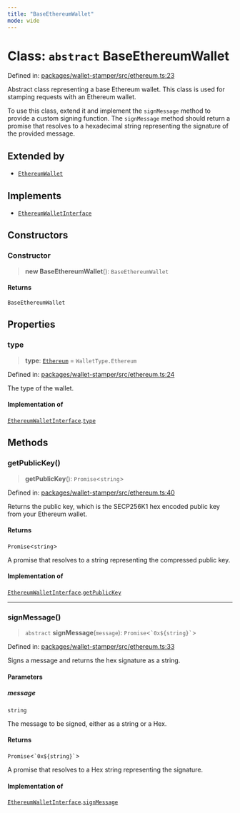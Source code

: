 ```yaml
---
title: "BaseEthereumWallet"
mode: wide
---
```

  
# Class: `abstract` BaseEthereumWallet

Defined in: [packages/wallet-stamper/src/ethereum.ts:23](https://github.com/tkhq/sdk/blob/ee72856c3f450731d7501ab05001215768b71500/packages/wallet-stamper/src/ethereum.ts#L23)

Abstract class representing a base Ethereum wallet.
This class is used for stamping requests with an Ethereum wallet.

To use this class, extend it and implement the `signMessage` method
to provide a custom signing function. The `signMessage` method should
return a promise that resolves to a hexadecimal string representing
the signature of the provided message.

## Extended by

- [`EthereumWallet`](../EthereumWallet/readme)

## Implements

- [`EthereumWalletInterface`](../EthereumWalletInterface/readme)

## Constructors

### Constructor

> **new BaseEthereumWallet**(): `BaseEthereumWallet`

#### Returns

`BaseEthereumWallet`

## Properties

### type

> **type**: [`Ethereum`](../WalletType/readme#ethereum) = `WalletType.Ethereum`

Defined in: [packages/wallet-stamper/src/ethereum.ts:24](https://github.com/tkhq/sdk/blob/ee72856c3f450731d7501ab05001215768b71500/packages/wallet-stamper/src/ethereum.ts#L24)

The type of the wallet.

#### Implementation of

[`EthereumWalletInterface`](../EthereumWalletInterface/readme).[`type`](../EthereumWalletInterface/readme#type)

## Methods

### getPublicKey()

> **getPublicKey**(): `Promise`\<`string`\>

Defined in: [packages/wallet-stamper/src/ethereum.ts:40](https://github.com/tkhq/sdk/blob/ee72856c3f450731d7501ab05001215768b71500/packages/wallet-stamper/src/ethereum.ts#L40)

Returns the public key, which is the SECP256K1 hex encoded public key from your Ethereum wallet.

#### Returns

`Promise`\<`string`\>

A promise that resolves to a string representing the compressed public key.

#### Implementation of

[`EthereumWalletInterface`](../EthereumWalletInterface/readme).[`getPublicKey`](../EthereumWalletInterface/readme#getpublickey)

***

### signMessage()

> `abstract` **signMessage**(`message`): `Promise`\<`` `0x${string}` ``\>

Defined in: [packages/wallet-stamper/src/ethereum.ts:33](https://github.com/tkhq/sdk/blob/ee72856c3f450731d7501ab05001215768b71500/packages/wallet-stamper/src/ethereum.ts#L33)

Signs a message and returns the hex signature as a string.

#### Parameters

##### message

`string`

The message to be signed, either as a string or a Hex.

#### Returns

`Promise`\<`` `0x${string}` ``\>

A promise that resolves to a Hex string representing the signature.

#### Implementation of

[`EthereumWalletInterface`](../EthereumWalletInterface/readme).[`signMessage`](../EthereumWalletInterface/readme#signmessage)
